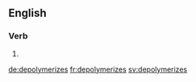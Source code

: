 ==English==

===Verb===
{{head|en|verb form}}

# {{en-third-person singular of|depolymerize}}

[[de:depolymerizes]]
[[fr:depolymerizes]]
[[sv:depolymerizes]]